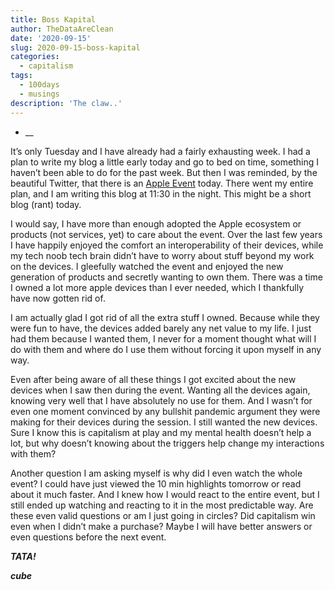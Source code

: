 ```yaml
---
title: Boss Kapital
author: TheDataAreClean
date: '2020-09-15'
slug: 2020-09-15-boss-kapital
categories:
  - capitalism
tags:
  - 100days
  - musings
description: 'The claw..'
---
```


* __

It's only Tuesday and I have already had a fairly exhausting week. I had a plan to write my blog a little early today and go to bed on time, something I haven't been able to do for the past week. But then I was reminded, by the beautiful Twitter, that there is an [Apple Event](https://www.apple.com/apple-events/september-2020/){target="_blank"} today. There went my entire plan, and I am writing this blog at 11:30 in the night. This might be a short blog (rant) today.

I would say, I have more than enough adopted the Apple ecosystem or products (not services, yet) to care about the event. Over the last few years I have happily enjoyed the comfort an interoperability of their devices, while my tech noob tech brain didn't have to worry about stuff beyond my work on the devices. I gleefully watched the event and enjoyed the new generation of products and secretly wanting to own them. There was a time I owned a lot more apple devices than I ever needed, which I thankfully have now gotten rid of. 

I am actually glad I got rid of all the extra stuff I owned. Because while they were fun to have, the devices added barely any net value to my life. I just had them because I wanted them, I never for a moment thought what will I do with them and where do I use them without forcing it upon myself in any way.

Even after being aware of all these things I got excited about the new devices when I saw then during the event. Wanting all the devices again, knowing very well that I have absolutely no use for them. And I wasn't for even one moment convinced by any bullshit pandemic argument they were making for their devices during the session. I still wanted the new devices. Sure I know this is capitalism at play and my mental health doesn't help a lot, but why doesn't knowing about the triggers help change my interactions with them?

Another question I am asking myself is why did I even watch the whole event? I could have just viewed the 10 min highlights tomorrow or read about it much faster. And I knew how I would react to the entire event, but I still ended up watching and reacting to it in the most predictable way. Are these even valid questions or am I just going in circles? Did capitalism win even when I didn't make a purchase? Maybe I will have better answers or even questions before the next event.

**_TATA!_**

**_cube_**
